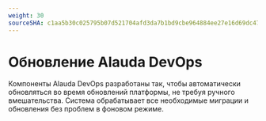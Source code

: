```yaml
---
weight: 30
sourceSHA: c1aa5b30c025795b07d521704afd3da7b1bd9cbe964884ee27e16d69dc47da34
---
```


# Обновление Alauda DevOps

Компоненты Alauda DevOps разработаны так, чтобы автоматически обновляться во время обновлений платформы, не требуя ручного вмешательства. Система обрабатывает все необходимые миграции и обновления без проблем в фоновом режиме.
